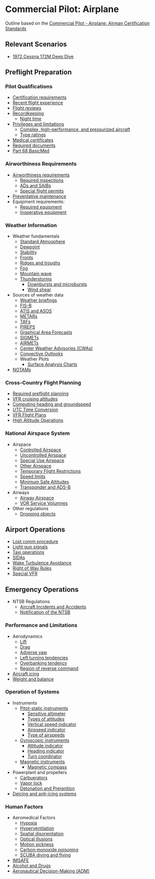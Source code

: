 
# Commercial Pilot: Airplane

Outline based on the
[Commercial Pilot - Airplane: Airman Certification Standards](https://www.faa.gov/training_testing/testing/acs/media/commercial_airplane_acs_change_1.pdf)

## Relevant Scenarios

- [1972 Cessna 172M Deep Dive](/scenarios/c172m-deep-dive)

## Preflight Preparation

### Pilot Qualifications

- [Certification requirements](/topics/commercial/requirements)
- [Recent flight experience](/topics/regulations/recent-experience)
- [Flight reviews](/topics/regulations/flight-reviews)
- [Recordkeeping](/topics/regulations/record-keeping)
  - [Night time](/topics/regulations/night)
- [Privileges and limitations](/topics/commercial/privileges)
  - [Complex, high-performance, and pressurized aircraft](/topics/regulations/complex)
  - [Type ratings](/topics/regulations/type-ratings)
- [Medical certificates](/topics/regulations/medicals)
- [Required documents](/topics/regulations/documents)
- [Part 68 BasicMed](/topics/regulations/basicmed)

### Airworthiness Requirements

- [Airworthiness requirements](/topics/regulations/airworthiness)
  - [Required inspections](/topics/regulations/inspections)
  - [ADs and SAIBs](/topics/regulations/airworthiness/ads)
  - [Special flight permits](/topics/regulations/inspections/sfps)
- [Preventative maintenance](/topics/regulations/airworthiness/preventative)
- Equipment requirements:
  - [Required equipment](/topics/regulations/airworthiness/equipment)
  - [Inoperative equipment](/topics/regulations/airworthiness/inoperative)

### Weather Information

- Weather fundamentals
  - [Standard Atmosphere](/topics/weather/standard-atmosphere)
  - [Dewpoint](/topics/weather/dewpoint)
  - [Stability](/topics/weather/stability)
  - [Fronts](/topics/weather/fronts)
  - [Ridges and troughs](/topics/weather/troughs)
  - [Fog](/topics/weather/fog)
  - [Mountain wave](/topics/weather/mountain-wave)
  - [Thunderstorms](/topics/weather/thunderstorms)
    - [Downbursts and microbursts](/topics/weather/microbursts)
    - [Wind shear](/topics/weather/wind-shear)
- Sources of weather data
  - [Weather briefings](/topics/weather/services/briefings)
  - [FIS-B](/topics/weather/services/fisb)
  - [ATIS and ASOS](/topics/weather/services/atis)
  - [METARs](/topics/weather/services/metars)
  - [TAFs](/topics/weather/services/tafs)
  - [PIREPS](/topics/weather/services/pireps)
  - [Graphical Area Forecasts](/topics/weather/services/gafs)
  - [SIGMETs](/topics/weather/services/sigmets)
  - [AIRMETs](/topics/weather/services/airmets)
  - [Center Weather Advisories (CWAs)](/topics/weather/services/cwas)
  - [Convective Outlooks](/topics/weather/services/convective-outlooks)
  - Weather Plots
    - [Surface Analysis Charts](/topics/weathear/services/surface-analysis)
- [NOTAMs](/topics/weather/services/notams)

### Cross-Country Flight Planning

- [Required preflight planning](/topics/regulations/preflight-planning)
- [VFR cruising altitudes](/topics/regulations/vfr-altitudes)
- [Computing heading and groundspeed](/topics/navigation/navlog)
- [UTC Time Conversion](/topics/navigation/utc-time)
- [VFR Flight Plans](/topics/navigation/flightplans)
- [High Altitude Operations](/topics/regulations/high-altitude)

### National Airspace System

- Airspace
  - [Controlled Airspace](/topics/airspace/controlled)
  - [Uncontrolled Airspace](/topics/airspace/uncontrolled)
  - [Special Use Airspace](/topics/airspace/sua)
  - [Other Airspace](/topics/airspace/other)
  - [Temporary Flight Restrictions](/topics/airspace/other)
  - [Speed limits](/topics/regulations/speed-limits)
  - [Minimum Safe Altitudes](/topics/regulations/msas)
  - [Transponder and ADS-B](/topics/airspace/transponders)
- Airways
  - [Airway Airspace](/topics/airspace/airways/airspace)
  - [VOR Service Volumnes](/topics/navigation/systems/vors)
- Other regulations
  - [Dropping objects](/topics/regulations/dropping-objects)

## Airport Operations

- [Lost comm procedure](/topics/airports/no-radio)
- [Light gun signals](/topics/airports/light-gun-signals)
- [Taxi operations](/topics/airports/taxiing)
- [SIDAs](/topics/airports/sidas)
- [Wake Turbulence Avoidance](/topics/airports/wake-turbulence)
- [Right of Way Rules](/topics/regulations/right-of-way)
- [Special VFR](/topics/regulations/svfr)

## Emergency Operations

- NTSB Regulations
  - [Aircraft Incidents and Accidents](/topics/regulations/ntsb/accidents)
  - [Notification of the NTSB](/topics/regulations/ntsb/notification)

### Performance and Limitations

- Aerodynamics
  - [Lift](/topics/aerodynamics/lift)
  - [Drag](/topics/aerodynamics/drag)
  - [Adverse yaw](/topics/aerodynamics/adverse-yaw)
  - [Left turning tendencies](/topics/aerodynamics/left-turning-tendencies)
  - [Overbanking tendency](/topics/aerodynamics/overbanking)
  - [Region of reverse command](/topics/aerodynamics/reverse-command)
- [Aircraft icing](/topics/weather/icing)
- [Weight and balance](/topics/performance/weight-and-balance)

### Operation of Systems

- Instruments
  - [Pitot-static instruments](/topics/instruments/pitot-static)
    - [Sensitive altimeter](/topics/instruments/altimeter)
    - [Types of altitudes](/topics/instruments/altitudes)
    - [Vertical speed indicator](/topics/instruments/vsi)
    - [Airpseed indicator](/topics/instruments/asi)
    - [Type of airspeeds](/topics/instruments/airspeeds)
  - [Gyroscopic instruments](/topics/instruments/gyros)
    - [Attitude indicator](/topics/instruments/ai)
    - [Heading indicator](/topics/instruments/heading)
    - [Turn coordinator](/topics/instruments/turn-coordinator)
  - [Magnetic instruments](/topics/instruments/compass)
    - [Magnetic compass](/topics/instruments/compass)
- Powerplant and propellers
  - [Carbuerators](/topics/systems/carburetors)
  - [Vapor lock](/topics/systems/vapor-lock)
  - [Detonation and Preignition](/topics/systems/detonation)
- [Deicing and anti-icing systems](/topics/systems/deicing)

### Human Factors

- Aeromedical Factors
  - [Hypoxia](/topics/aeromedical/hypoxia)
  - [Hyperventilation](/topics/aeromedical/hyperventilation)
  - [Spatial disorientation](/topics/aeromedical/disorientation)
  - [Optical illusions](/topics/aeromedical/illusions)
  - [Motion sickness](/topics/aeromedical/motion-sickness)
  - [Carbon monoxide poisoning](/topics/aeromedical/co-poisoning)
  - [SCUBA diving and flying](/topics/aeromedical/scuba)
- [IMSAFE](/topics/aeromedical/imsafe)
- [Alcohol and Drugs](/topics/aeromedical/alcohol)
- [Aeronautical Decision-Making (ADM)](/topics/adm/)
